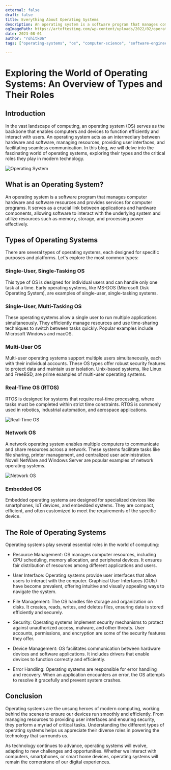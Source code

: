 ```yaml
---
external: false
draft: false
title: Everything About Operating Systems
description: An operating system is a software program that manages computer hardware and software resources and provides services for computer programs. It serves as a crucial link between applications and hardware components, allowing software to interact with the underlying system and utilize resources such as memory, storage, and processing power effectively.
ogImagePath: https://artoftesting.com/wp-content/uploads/2022/02/operating-system.png
date: 2023-08-01
author: "rohitk06"
tags: ["operating-systems", "os", "computer-science", "software-engineering"]

---
```


# Exploring the World of Operating Systems: An Overview of Types and Their Roles



## Introduction

In the vast landscape of computing, an operating system (OS) serves as the backbone that enables computers and devices to function efficiently and interact with users. An operating system acts as an intermediary between hardware and software, managing resources, providing user interfaces, and facilitating seamless communication. In this blog, we will delve into the fascinating world of operating systems, exploring their types and the critical roles they play in modern technology.

![Operating System](https://st.adda247.com/https://adda247jobs-wp-assets-adda247.s3.ap-south-1.amazonaws.com/jobs/wp-content/uploads/sites/2/2022/11/14122828/20221113_003354_0000.png)

## What is an Operating System?

An operating system is a software program that manages computer hardware and software resources and provides services for computer programs. It serves as a crucial link between applications and hardware components, allowing software to interact with the underlying system and utilize resources such as memory, storage, and processing power effectively.

## Types of Operating Systems

There are several types of operating systems, each designed for specific purposes and platforms. Let's explore the most common types:

### Single-User, Single-Tasking OS

This type of OS is designed for individual users and can handle only one task at a time. Early operating systems, like MS-DOS (Microsoft Disk Operating System), are examples of single-user, single-tasking systems.

### Single-User, Multi-Tasking OS

These operating systems allow a single user to run multiple applications simultaneously. They efficiently manage resources and use time-sharing techniques to switch between tasks quickly. Popular examples include Microsoft Windows and macOS.

### Multi-User OS

Multi-user operating systems support multiple users simultaneously, each with their individual accounts. These OS types offer robust security features to protect data and maintain user isolation. Unix-based systems, like Linux and FreeBSD, are prime examples of multi-user operating systems.

### Real-Time OS (RTOS)

RTOS is designed for systems that require real-time processing, where tasks must be completed within strict time constraints. RTOS is commonly used in robotics, industrial automation, and aerospace applications.

![Real-Time OS](https://static.javatpoint.com/operating-system/images/hard-and-soft-real-time-operating-system.png)

### Network OS

A network operating system enables multiple computers to communicate and share resources across a network. These systems facilitate tasks like file sharing, printer management, and centralized user administration. Novell NetWare and Windows Server are popular examples of network operating systems.

![Network OS](https://cdn.ttgtmedia.com/rms/onlineimages/network_operating_system_model-f.png)

### Embedded OS

Embedded operating systems are designed for specialized devices like smartphones, IoT devices, and embedded systems. They are compact, efficient, and often customized to meet the requirements of the specific device.

## The Role of Operating Systems

Operating systems play several essential roles in the world of computing:

- Resource Management: OS manages computer resources, including CPU scheduling, memory allocation, and peripheral devices. It ensures fair distribution of resources among different applications and users.

- User Interface: Operating systems provide user interfaces that allow users to interact with the computer. Graphical User Interfaces (GUIs) have become prevalent, offering intuitive and visually appealing ways to navigate the system.

- File Management: The OS handles file storage and organization on disks. It creates, reads, writes, and deletes files, ensuring data is stored efficiently and securely.

- Security: Operating systems implement security mechanisms to protect against unauthorized access, malware, and other threats. User accounts, permissions, and encryption are some of the security features they offer.

- Device Management: OS facilitates communication between hardware devices and software applications. It includes drivers that enable devices to function correctly and efficiently.

- Error Handling: Operating systems are responsible for error handling and recovery. When an application encounters an error, the OS attempts to resolve it gracefully and prevent system crashes.

## Conclusion

Operating systems are the unsung heroes of modern computing, working behind the scenes to ensure our devices run smoothly and efficiently. From managing resources to providing user interfaces and ensuring security, they perform a myriad of critical tasks. Understanding the different types of operating systems helps us appreciate their diverse roles in powering the technology that surrounds us.

As technology continues to advance, operating systems will evolve, adapting to new challenges and opportunities. Whether we interact with computers, smartphones, or smart home devices, operating systems will remain the cornerstone of our digital experiences.